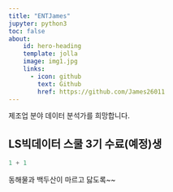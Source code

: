```yaml
---
title: "ENTJames"
jupyter: python3
toc: false
about:
    id: hero-heading
    template: jolla
    image: img1.jpg
    links: 
      - icon: github
        text: Github
        href: https://github.com/James26011
---
```

제조업 분야 데이터 분석가를 희망합니다.

## LS빅데이터 스쿨 3기 수료(예정)생



```python
1 + 1
```

동해물과 백두산이 마르고 닳도록~~
